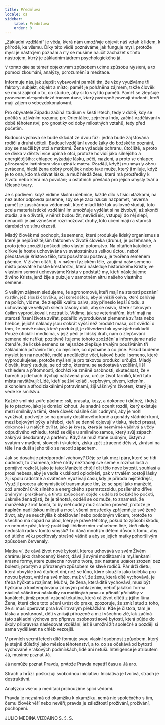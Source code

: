 ```yaml
---
title: Předmluva
locale: cs
sidebar:
    label: Předmluva
    order: 0
---
```

„Základní vzdělání“ je věda, která nám umožňuje objevit náš vztah k lidem, k přírodě, ke všemu. Díky této vědě poznáváme, jak funguje mysl, protože mysl je nástrojem poznání a my se musíme naučit zacházet s tímto nástrojem, který je základním jádrem psychologického já.

V tomto díle se téměř objektivním způsobem učíme způsobu Myšlení, a to pomocí zkoumání, analýzy, porozumění a meditace.

Informuje nás, jak zlepšit vybavování paměti tím, že vždy využíváme tři faktory: subjekt, objekt a místo; paměť je poháněna zájmem, takže člověk se musí zajímat o to, co studuje, aby si to vryl do paměti. Paměť se zlepšuje procesem alchymistické transmutace, který postupně poznají studenti, kteří mají zájem o sebezdokonalování.

Pro obyvatele Západu začíná studium v šesti letech, tedy v době, kdy se počítá s užíváním rozumu; pro Orientálce, zejména Indy, začíná vzdělávání v době těhotenství; pro gnostiky od doby milostných vztahů, tedy před početím.

Budoucí výchova se bude skládat ze dvou fází: jedna bude zajišťována rodiči a druhá učiteli. Budoucí vzdělání uvede žáky do božského poznání, aby se naučili být otci a matkami. Žena vyžaduje ochranu, útočiště, a proto se dívka v dětství více upíná k otci, protože ho vidí jako silnějšího a energičtějšího; chlapec vyžaduje lásku, péči, mazlení, a proto se chlapec přirozeným instinktem více upíná k matce. Později, když jsou smysly obou zvrácené, hledá žena dobrý protějšek nebo také muže, který ji miluje, když je to ona, kdo má dávat lásku, a muž hledá ženu, která má prostředky k životu nebo která má povolání; u ostatních převládá pro jejich smysly tvář a tělesné tvary.

Je s podivem, když vidíme školní učebnice, každé dílo s tisíci otázkami, na něž autor odpovídá písemně, aby se je žáci naučili nazpaměť, nevěrná paměť je zásobárnou vědomostí, které mladí lidé tak usilovně studují, toto zcela materialistické vzdělání jim umožňuje vydělat si na živobytí, až skončí studia, ale o životě, v němž budou žít, nevědí nic, vstupují do něj slepí, nenaučili je ani vznešeně rozmnožovat druhy, toto učení mají na starosti darebáci ve stínu drzosti.

Mladý člověk má pochopit, že semeno, které produkuje lidský organismus a které je nejdůležitějším faktorem v životě člověka (druhu), je požehnané, a proto jeho zneužití poškodí jeho vlastní potomstvo. Na oltářích katolické církve je hostie uchovávána ve svatostánku s velkou úctou, neboť představuje Kristovo tělo, tuto posvátnou postavu; je tvořena semenem pšenice. V živém oltáři, tj. v našem fyzickém těle, zaujímá naše semeno místo posvátné hostie křesťanství, která následuje historického Krista; ve vlastním semeni uchováváme Krista v podstatě my, kteří následujeme živého Krista, jenž žije a pulzuje v samotném nitru našeho vlastního semene.

S velkým zájmem sledujeme, že agronomové, kteří mají na starosti poznání rostlin, jež slouží člověku, učí zemědělce, aby si vážili osiva, které zalévají na polích, vidíme, že zlepšili kvalitu osiva, aby přineslo lepší úrodu, a uchovávají ve velkých silech zásoby obilí, aby se osivo, které s takovým úsilím vyprodukovali, neztratilo. Vidíme, jak se veterinářům, kteří mají na starosti řízení života zvířat, podařilo vyprodukovat plemenná zvířata nebo hřebce, jejichž náklady jsou stokrát vyšší než produkt masa, což svědčí o tom, že právě osivo, které produkují, je důvodem tak vysokých nákladů. Pouze oficiální medicína, v jejíž péči je lidský druh, nám o zlepšování semene nic neříká; pozitivně litujeme tohoto zpoždění a informujeme naše čtenáře, že lidské semeno se nejsnáze zlepšuje trvalým používáním tří základních potravin: tím, co myslíme, co dýcháme a co jíme. Pokud budeme myslet jen na neurčité, mdlé a nedůležité věci, takové bude i semeno, které vyprodukujeme, protože myšlení je pro takovou produkci určující. Mladý člověk, který studuje, se od toho, kterému se nedostává vzdělání, liší vzhledem a přítomností, dochází ke změně osobnosti; skutečnost, že v barech a jídelnách dýchají natrávená piva, určuje život farníků, kteří tato místa navštěvují: Lidé, kteří se živí koláči, vepřovým, pivem, kořením, alkoholem a afrodiziakálními potravinami, žijí vášnivým životem, který je vede ke smilstvu.

Každé smilnící zvíře páchne: osli, prasata, kozy, a dokonce i drůbež, i když je to ptactvo, jako je domácí kohout. Je snadné ocenit rozdíl, který existuje mezi smilníky a těmi, které člověk násilně činí cudnými, aby je mohl využívat, podívejte se na gonády dostihového koně a gonády stádních koní, mezi bojovými býky a hřebci, kteří se denně objevují v tisku, hřebci prasat, dokonce i u malých zvířat, jako je krysa, která je nesmírně vášnivá a vždy odpudivého vzhledu, totéž se děje u smilného samce, který svůj zápach zakrývá deodoranty a parfémy. Když se muž stane cudným, čistým a svatým v myšlení, slovech i skutcích, získá zpět ztracené dětství, zkrásní na těle i na duši a jeho tělo se nepotí zápachem.

Jak se dosahuje předporodní výchovy? Děje se tak mezi páry, které se řídí cudností, to znamená, které nikdy neztrácejí své sémě v rozmařilosti a pomíjivé rozkoši, jako je tato: Manželé chtějí dát tělo nové bytosti, souhlasí a prosí nebesa, aby je vedla k události oplodnění, pak v trvalém postoji lásky žijí spolu radostně a svátečně, využívají času, kdy je příroda nejštědřejší, Využijí procesu alchymistické transmutace tím, že se spojí jako manželé, což umožní únik silného a energického spermatozoidu, posíleného dříve známými praktikami, a tímto způsobem dojde k události božského početí, Jakmile žena zjistí, že je těhotná, oddělí se od muže, to znamená, že manželský život končí, to by měl cudný muž snadno provést, protože je naplněn nadlidskou milostí a mocí, všemi prostředky zpříjemňuje své ženě život, aby se neuchýlila k obtěžování nebo podobným věcem, protože to všechno má dopad na plod, který je právě těhotný, pokud to způsobí škodu, co nebude půst, který praktikují libidinózním způsobem lidé, kteří nikdy nedostali radu v tomto smyslu? To dává mnohým dětem důvod k tomu, aby od útlého věku pociťovaly strašné vášně a aby se jejich matky pohoršlivým způsobem červenaly.

Matka ví, že dává život nové bytosti, kterou uchovává ve svém Živém chrámu jako drahocenný klenot, dává jí svými modlitbami a myšlenkami krásné formy, které zušlechtí nového tvora, pak nastane událost zrození bez bolesti; prostým a přirozeným způsobem ke slávě rodičů. Pár drží dietu, která obvykle trvá čtyřicet dní, než se lůno, které sloužilo jako kolébka pro novou bytost, vrátí na své místo, muž ví, že ženu, která dítě vychovává, je třeba hýčkat a rozjímat, Muž ví, že žena, která dítě vychovává, musí být hýčkána a kontemplována zdravým pohlazením, neboť jakákoli forma násilné vášně má následky na matčiných prsou a přináší překážky v kanálech, jimiž proudí vzácná tekutina, která dá život dítěti z jejího lůna. Žena, která chce toto učení uvést do praxe, zpozoruje, že zmizí stud z toho, že si musí operovat prsa kvůli trvalým překážkám. Kde je čistota, tam je láska a poslušnost, děti vznikají přirozeně a mizí všechno zlé, tak začíná tato základní výchova pro přípravu osobnosti nové bytosti, která půjde do školy připravena následovat vzdělání, jež jí umožní žít společně a později si sama vydělávat na chléb vezdejší.

V prvních sedmi letech dítě formuje svou vlastní osobnost způsobem, který je stejně důležitý jako měsíce těhotenství, a to, co se očekává od bytosti vychované v takových podmínkách, lidé ani netuší. Inteligence je atributem Já, musíme poznat Já.

Já nemůže poznat Pravdu, protože Pravda nepatří času a Já ano.

Strach a hrůza poškozují svobodnou iniciativu. Iniciativa je tvořivá, strach je destruktivní.

Analýzou všeho a meditací probouzíme spící vědomí.

Pravda je neznámá od okamžiku k okamžiku, nemá nic společného s tím, čemu člověk věří nebo nevěří; pravda je záležitostí prožívání, prožívání, pochopení.

JULIO MEDINA VIZCAINO
S. S. S.
